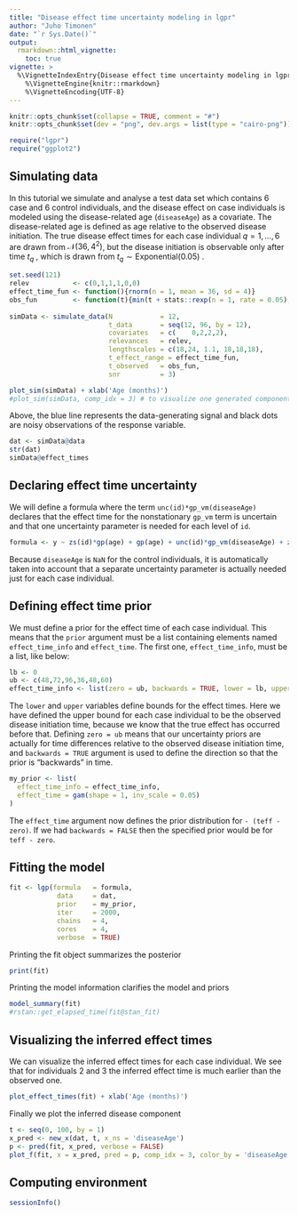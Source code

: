 ```yaml
---
title: "Disease effect time uncertainty modeling in lgpr"
author: "Juho Timonen"
date: "`r Sys.Date()`"
output: 
  rmarkdown::html_vignette:
    toc: true
vignette: >
  %\VignetteIndexEntry{Disease effect time uncertainty modeling in lgpr}
    %\VignetteEngine{knitr::rmarkdown}
    %\VignetteEncoding{UTF-8}
---
```


```r
knitr::opts_chunk$set(collapse = TRUE, comment = "#")
knitr::opts_chunk$set(dev = "png", dev.args = list(type = "cairo-png"))
```

```r
require("lgpr")
require("ggplot2")
```

## Simulating data

In this tutorial we simulate and analyse a test data set which contains 6 case and 6 control individuals, and the disease effect on case individuals is modeled using the disease-related age (`diseaseAge`) as a covariate. The disease-related age is defined as age relative to the observed disease initiation. The true disease effect times for each case individual $q=1, \ldots,6$ are drawn from $\mathcal{N}(36,4^2)$, but the disease initiation is observable only after time $t_q$ , which is drawn from  $t_q∼\text{Exponential}(0.05)$ .

```r
set.seed(121)
relev           <- c(0,1,1,1,0,0)
effect_time_fun <- function(){rnorm(n = 1, mean = 36, sd = 4)}
obs_fun         <- function(t){min(t + stats::rexp(n = 1, rate = 0.05), 96 - 1e-5)}
  
simData <- simulate_data(N            = 12,
                         t_data       = seq(12, 96, by = 12),
                         covariates   = c(    0,2,2,2),
                         relevances   = relev,
                         lengthscales = c(18,24, 1.1, 18,18,18),
                         t_effect_range = effect_time_fun,
                         t_observed   = obs_fun,
                         snr          = 3)

plot_sim(simData) + xlab('Age (months)')
#plot_sim(simData, comp_idx = 3) # to visualize one generated component
```
Above, the blue line represents the data-generating signal and black dots are
noisy observations of the response variable.

```r
dat <- simData@data
str(dat)
simData@effect_times
```

## Declaring effect time uncertainty

We will define a formula where the term `unc(id)*gp_vm(diseaseAge)`
declares that the effect time for the nonstationary `gp_vm` term is uncertain and that one uncertainty parameter is needed for each level of `id`.

```r
formula <- y ~ zs(id)*gp(age) + gp(age) + unc(id)*gp_vm(diseaseAge) + zs(z1)*gp(age) + zs(z2)*gp(age) + zs(z3)*gp(age)
```

Because `diseaseAge` is `NaN`
for the control individuals, it is automatically taken into account that
a separate uncertainty parameter is actually needed just for each case individual.

## Defining effect time prior

We must define a prior for the effect time of each case individual. This means that the `prior` argument must be a list containing elements named `effect_time_info` and `effect_time`. The first one, `effect_time_info`, must be a list, like below:

```r
lb <- 0
ub <- c(48,72,96,36,48,60)
effect_time_info <- list(zero = ub, backwards = TRUE, lower = lb, upper = ub)
```

The `lower` and `upper` variables define bounds for the effect times. Here
we have defined the upper bound for each case individual to be the observed disease initiation time, because we know that the true effect has occurred before that. Defining `zero = ub` means that our uncertainty priors are actually for time differences relative to the observed disease initiation time, and `backwards = TRUE` argument is used to define the direction so that the prior is "backwards" in time.

```r
my_prior <- list(
  effect_time_info = effect_time_info,
  effect_time = gam(shape = 1, inv_scale = 0.05)
)
```

The `effect_time` argument now defines the prior distribution for `- (teff - zero)`. If we had `backwards = FALSE` then the specified prior would be for
`teff - zero`.

## Fitting the model

```r
fit <- lgp(formula   = formula,
            data     = dat,
            prior    = my_prior,
            iter     = 2000,
            chains   = 4,
            cores    = 4,
            verbose  = TRUE)
```

Printing the fit object summarizes the posterior
```r
print(fit)
```

Printing the model information clarifies the model and priors
```r
model_summary(fit)
#rstan::get_elapsed_time(fit@stan_fit)
```

## Visualizing the inferred effect times
We can visualize the inferred effect times for each case individual. We see
that for individuals 2 and 3 the inferred effect time is much earlier than the observed one.
```r
plot_effect_times(fit) + xlab('Age (months)')
```

Finally we plot the inferred disease component
```r
t <- seq(0, 100, by = 1)
x_pred <- new_x(dat, t, x_ns = 'diseaseAge')
p <- pred(fit, x_pred, verbose = FALSE)
plot_f(fit, x = x_pred, pred = p, comp_idx = 3, color_by = 'diseaseAge')  + xlab('Age (months)')
```

## Computing environment

```r
sessionInfo()
```
